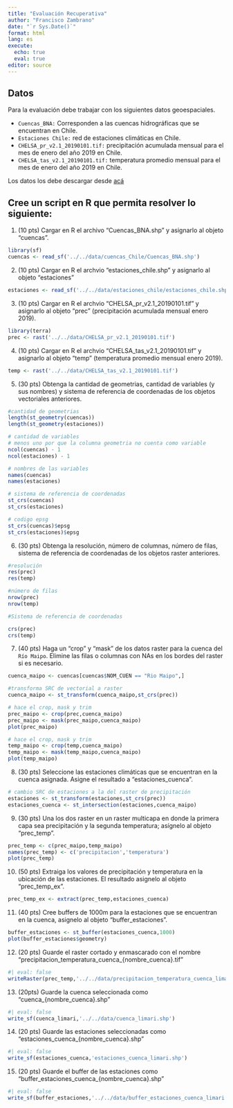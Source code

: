 ```yaml
---
title: "Evaluación Recuperativa"
author: "Francisco Zambrano"
date: "`r Sys.Date()`"
format: html
lang: es
execute:
  echo: true
  eval: true
editor: source
---
```


## Datos

Para la evaluación debe trabajar con los siguientes datos geoespaciales.

  - `Cuencas_BNA:` Corresponden a las cuencas hidrográficas que se encuentran en Chile.
  - `Estaciones Chile:` red de estaciones climáticas en Chile.
  - `CHELSA_pr_v2.1_20190101.tif:` precipitación acumulada mensual para el mes de enero del año 2019 en Chile. 
  - `CHELSA_tas_v2.1_20190101.tif:` temperatura promedio mensual para el mes de enero del año 2019 en Chile.
  
Los datos los debe descargar desde [acá](https://drive.google.com/file/d/1Xhf_1FFfTnrLRe31zlOsumP2BFlb-l08/view?usp=sharing)

## Cree un script en R que permita resolver lo siguiente:

1.  (10 pts) Cargar en R el archivo "Cuencas_BNA.shp" y asignarlo al objeto "cuencas".

```r
library(sf)
cuencas <- read_sf('../../data/cuencas_Chile/Cuencas_BNA.shp')
```

2.  (10 pts) Cargar en R el archvio "estaciones_chile.shp" y asignarlo al objeto "estaciones"

```r
estaciones <- read_sf('../../data/estaciones_chile/estaciones_chile.shp')
```

3.  (10 pts) Cargar en R el archvio "CHELSA_pr_v2.1_20190101.tif" y asignarlo al objeto "prec" (precipitación acumulada mensual enero 2019).

```r
library(terra)
prec <- rast('../../data/CHELSA_pr_v2.1_20190101.tif')
```

4.  (10 pts) Cargar en R el archvio "CHELSA_tas_v2.1_20190101.tif" y asignarlo al objeto "temp" (temperatura promedio mensual enero 2019).

```r
temp <- rast('../../data/CHELSA_tas_v2.1_20190101.tif')
```

5.  (30 pts) Obtenga la cantidad de geometrias, cantidad de variables (y sus nombres) y sistema de referencia de coordenadas de los objetos vectoriales anteriores.

```r

#cantidad de geometrias
length(st_geometry(cuencas))
length(st_geometry(estaciones))

# cantidad de variables
# menos uno por que la columna geometria no cuenta como variable
ncol(cuencas) - 1
ncol(estaciones) - 1

# nombres de las variables
names(cuencas)
names(estaciones)

# sistema de referencia de coordenadas
st_crs(cuencas)
st_crs(estaciones)

# codigo epsg
st_crs(cuencas)$epsg
st_crs(estaciones)$epsg
```

6.  (30 pts) Obtenga la resolución, número de columnas, número de filas, sistema de referencia de coordenadas de los objetos raster anteriores.

```r
#resolución
res(prec)
res(temp)

#número de filas
nrow(prec)
nrow(temp)

#Sistema de referencia de coordenadas

crs(prec)
crs(temp)
```

7.  (40 pts) Haga un "crop" y "mask" de los datos raster para la cuenca del `Río Maipo`. Elimine las filas o columnas con NAs en los bordes del raster si es necesario.

```r
cuenca_maipo <- cuencas[cuencas$NOM_CUEN == "Rio Maipo",]

#transforma SRC de vectorial a raster
cuenca_maipo <- st_transform(cuenca_maipo,st_crs(prec))

# hace el crop, mask y trim
prec_maipo <- crop(prec,cuenca_maipo)
prec_maipo <- mask(prec_maipo,cuenca_maipo)
plot(prec_maipo)

# hace el crop, mask y trim
temp_maipo <- crop(temp,cuenca_maipo)
temp_maipo <- mask(temp_maipo,cuenca_maipo)
plot(temp_maipo)
```

8.  (30 pts) Seleccione las estaciones climáticas que se encuentran en la cuenca asignada. Asigne el resultado a "estaciones_cuenca".

```r
# cambio SRC de estaciones a la del raster de precipitación
estaciones <- st_transform(estaciones,st_crs(prec))
estaciones_cuenca <- st_intersection(estaciones,cuenca_maipo)
```

9.  (30 pts) Una los dos raster en un raster multicapa en donde la primera capa sea precipitación y la segunda temperatura; asígnelo al objeto "prec_temp".

```r
prec_temp <- c(prec_maipo,temp_maipo)
names(prec_temp) <- c('precipitacion','temperatura')
plot(prec_temp)
```

10.  (50 pts) Extraiga los valores de precipitación y temperatura en la ubicación de las estaciones. El resultado asignelo al objeto "prec_temp_ex".

```r
prec_temp_ex <- extract(prec_temp,estaciones_cuenca)
```

11.  (40 pts) Cree buffers de 1000m para la estaciones que se encuentran en la cuenca, asignelo al objeto "buffer_estaciones".

```r
buffer_estaciones <- st_buffer(estaciones_cuenca,1000)
plot(buffer_estaciones$geometry)
```

12.  (20 pts) Guarde el raster cortado y enmascarado con el nombre "precipitacion_temperatura_cuenca\_{nombre_cuenca}.tif"

```r
#| eval: false
writeRaster(prec_temp,'../../data/precipitacion_temperatura_cuenca_limari.tif')
```

13.  (20pts) Guarde la cuenca seleccionada como "cuenca\_{nombre_cuenca}.shp"

```r
#| eval: false
write_sf(cuenca_limari,'../../data/cuenca_limari.shp')
```

14. (20 pts) Guarde las estaciones seleccionadas como "estaciones_cuenca\_{nombre_cuenca}.shp"

```r
#| eval: false
write_sf(estaciones_cuenca,'estaciones_cuenca_limari.shp')
```

15. (20 pts) Guarde el buffer de las estaciones como "buffer_estaciones_cuenca\_{nombre_cuenca}.shp"

```r
#| eval: false
write_sf(buffer_estaciones,'../../data/buffer_estaciones_cuenca_limari.shp')
```
